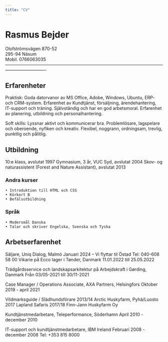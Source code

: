 ```yaml
---
title: "CV"
---
```

# Rasmus Bejder
Olofströmsvägen 870-52\
295-94 Näsum \
Mobil. 0766063035 \
----------------------------------------------------------------------------------------------------------------------------------------

## Erfarenheter

Praktisk: Goda datorvanor av MS Office, Adobe, Windows, Ubuntu, ERP- och CRM-system. Erfarenhet av Kundtjänst, försäljning, ärendehantering, IT-support och träning. Självständig och har en god arbetsmoral. Erfarenhet av planering, utbildning och personalhantering.\

Soft skills: Lyssnar aktivt och kommunicerar bra. Problemlösare, lagspelare och oberoende, nyfiken och kreativ. Flexibel, noggrann, ordningsam, trevlig, punktlig och pålitlig.

## Utbildning
10:e klass, avslutat 1997
Gymnasium, 3 år, VUC Syd, avslutat 2004
Skov- og naturassistent (Forest and Nature Assistant), avslutat 2013

### Andra kurser
    • Introduktion till HTML och CSS
    • Körkort B
    • Befälsutbildning

### Språk
    • Modersmål Danska
    • Talar och skriver Engelska, Svenska och Tyska

## Arbetserfarenhet
Säljare, Uniq Dialog, Malmö
Januari 2024 – Vi flyttar til Östad  Tel: 040-608 58 00 
Vikarie på Ecco lager i Tønder, Danmark
11.01.2022 till 25.05.2022

Trädgårdsservice och landskapsarkitektur på Arbejdskraft i Gørding, Danmark
Från 03/05-2021 till 30/11-2021

Case Manager / Operations Associate, AXA Partners, Helsingfors
Oktober 2019 - april 2021

Vildmarksguide / Slädhundsförare
2013/14 Arctic Huskyfarm, Pyhä/Luosto
2017 Lapland Safaris
2017/18 Finn-Jann Huskyfarm Oy

Kundtjänstmedarbetare, Teleperformance, Söderhamn
April 2010 - december 2010

IT-support och kundtjänstmedarbetare, IBM Ireland
Februari 2008 - december 2008 Tel: +353 815 8000
